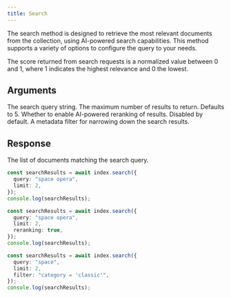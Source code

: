 ```yaml
---
title: Search
---
```


The search method is designed to retrieve the most relevant documents from the collection, using AI-powered search capabilities. This method supports a variety of options to configure the query to your needs.

<Note>
  The score returned from search requests is a normalized value between 0 and 1, where 1 indicates the highest relevance and 0 the lowest.
</Note>

## Arguments

<ResponseField name="Payload" type="SearchCommandPayload" required>
  <Expandable defaultOpen="true">
    <ResponseField name="query" type="string" required>
      The search query string.
    </ResponseField>
    <ResponseField name="limit" type="number" required>
      The maximum number of results to return. Defaults to 5.
    </ResponseField>
    <ResponseField name="reranking" type="boolean">
      Whether to enable AI-powered reranking of results. Disabled by default.
    </ResponseField>
    <ResponseField name="filter" type="string">
      A metadata filter for narrowing down the search results.
    </ResponseField>
  </Expandable>
</ResponseField>

## Response

<ResponseField name="Response" type="SearchResult" required>
  <Expandable defaultOpen="true">
    <ResponseField name="results" type="Document[]">
      The list of documents matching the search query.
    </ResponseField>
  </Expandable>
</ResponseField>

<RequestExample>

```typescript Basic Search
const searchResults = await index.search({
  query: "space opera",
  limit: 2,
});
console.log(searchResults);
```

```typescript Search with Reranking
const searchResults = await index.search({
  query: "space opera",
  limit: 2,
  reranking: true,
});
console.log(searchResults);
```

```typescript Search with Filter
const searchResults = await index.search({
  query: "space",
  limit: 2,
  filter: "category = 'classic'",
});
console.log(searchResults);
```

</RequestExample>
